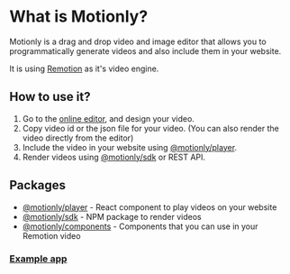 # What is Motionly?

Motionly is a drag and drop video and image editor that allows you to programmatically generate videos
and also include them in your website.

It is using [Remotion](https://remotion.dev) as it's video engine.

## How to use it?

1. Go to the [online editor](https://app.motionly.video), and design your video.
2. Copy video id or the json file for your video. (You can also render the video directly from the editor)
3. Include the video in your website using [@motionly/player](/docs/player).
4. Render videos using [@motionly/sdk](/docs/sdk) or REST API.

## Packages

- [@motionly/player](/docs/player) - React component to play videos on your website
- [@motionly/sdk](/docs/sdk) - NPM package to render videos
- [@motionly/components](/docs/components) - Components that you can use in your Remotion video

### [Example app](https://motionly-example.vercel.app)
